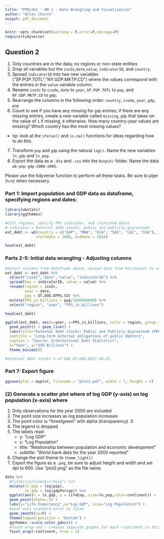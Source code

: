 ---
title: "PPOL561 - HM 1 - Data Wrangling and Visualization"
author: "Allen Church"
output: pdf_document
---
```{r,include=F}
knitr::opts_chunk$set(warning = F,error=F,message=F)
require(tidyverse)
```
## Question 2
1. Only countries are in the data; no regions or non-state entities
2. Drop all variables but the `iso3c`,`date`,`value`, `indicatorID`, and `country`.
3. Spread `indicatorID` into two new variables ("SP.POP.TOTL","NY.GDP.MKTP.CD") where the values correspond with the entries in the `value` variable column. 
4. Rename `iso3c` to `ccode`, `date` to `year`, `SP.POP.TOTL` to `pop`, and `NY.GDP.MKTP.CD` to `gdp`.
5. Rearrange the columns in the following order: `country`, `ccode`, `year`, `gdp`, `pop`
6. Count to see if you have any missing for `gdp` entries; if there are any missing entries, create a new variable called `missing_gdp` that takes on the value of `1` if missing, `0` otherwise. How many country-year values are missing? Which country has the most missing values?
  - tip: look at the `ifelse()` and `is.na()` functions for ideas regarding how to do this.
7. Transform `pop` and `gdp` using the natural `log()`. Name the new variables `ln_gdp` and `ln_pop`.
8. Export the data as a `.dta` and `.csv` into the `Output/` folder. Name the data `wb-pop-gdp-2000-2005`.

Please use the tidyverse function to perform _all_ these tasks. Be sure to pipe (` %>% `) when necessary.

### Part 1: Import population and GDP data as dataframe, specifying regions and dates:
```{r}
library(wbstats)
library(ggthemes)

#Call regions, specify PPG indicator, and start/end dates
# indicator = External debt stocks, public and publicly guaranteed
ext_debt <- wb(country = c("EAP", "MNA", "ECA", "SAS", "LAC", "SSA"), indicator = "DT.DOD.DPPG.CD",
              startdate = 2008, enddate = 2018)

head(ext_debt)
```

### Parts 2-5: Initial data wrangling - Adjusting columns
```{r}
#Select columns from dataframe above, spread data from horizontal to vertical format, rename columns, mutate to convert units to billions, and select final columns
ext_debt <- ext_debt %>%  
  select("iso3c","date","value", "indicatorID") %>% 
  spread(key = indicatorID, value = value) %>% 
  rename(region = iso3c,
         year = date,
         ppg = DT.DOD.DPPG.CD) %>%
  mutate(PPG_in_billions = ppg/1000000000) %>%
  select("region", "year", "PPG_in_billions")

head(ext_debt)
```

```{r}
ggplot(ext_debt, aes(x=year, y=PPG_in_billions, color = region, group = region)) +
  geom_point() + geom_line() +
  labs(title="External debt stocks: Public and Publicly Guaranteed (PPG)",
  subtitle = "Long-term external obligations of public debtors",
  caption = "Source: International Debt Statistics",
  x="Year", y="USD Billions") +
  theme_minimal()
```

```{r}
#external debt stocks % of GNI DT.DOD.DECT.GN.ZS
```


### Part 7: Export figure
```{r}
ggsave(plot = myplot, filename = "plot1.pdf", width = 7, height = 5)
```

### (2) Generate a scatter plot where of log GDP (y-axis) on log population (x-axis) where
  1. Only observations for the year 2000 are included
  2. The point size increases as log population increases
  3. The point color is "forestgreen" with alpha (transparency) .5
  4. The legend is dropped
  5. The labels read:
      + y: "Log GDP"
      + x: "Log Population"
      + title: "Relationship between population and economic development"
      + subtitle: "World bank data for the year 2000 reported"
  6. Change the plot theme to `theme_light()`
  7. Export the figure as a `.png`, be sure to adjust height and width and set dpi to 600. Use "plot2.png" as the file name.


```{r}
data %>% 
  #filter(continent=="Asia") %>% 
  mutate(ln_pop = log(pop),
         ln_gdp = log(gdpPercap)) %>% 
  ggplot(aes(x = ln_gdp, y = lifeExp, size=ln_pop,color=continent)) +
  geom_point(alpha=.5) +
  labs(y="Life Expectancy",x="Log GDP", size="Log Population") +
  #se=F sets standard error to false
  geom_smooth(se=F) +
  theme(legend.position = "bottom") +
  ggthemes::scale_color_gdocs() +
  #facet wrap and ~ creates separate graphs for each ~continent in this case
  facet_wrap(~continent, nrow = 1)
```

